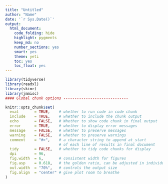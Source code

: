 ```yaml
---
title: "Untitled"
author: "Name"
date: '`r Sys.Date()`'
output:   
  html_document:
    code_folding: hide
    highlight: pygments
    keep_md: no
    number_sections: yes
    smart: yes
    theme: yeti
    toc: yes
    toc_float: yes
---
```



```r
library(tidyverse)
library(readxl)
library(skimr)
library(jmmisc)
#### Global chunk options -----------------------------

knitr::opts_chunk$set(
  eval       = TRUE,    # whether to run code in code chunk
  include    = TRUE,    # whether to include the chunk output
  echo       = FALSE,   # Whether to show code chunk in final output
  error      = TRUE,    # whether to display error messages
  message    = FALSE,   # whether to preserve messages
  warning    = FALSE,   # whether to preserve warnings
  comment    = "#>",    # a character string to append at start
                        # of each line of results in final document
  tidy       = FALSE,   # whether to tidy code chunks for display
  dpi        = 96, 
  fig.width  = 6,       # consistent width for figures
  fig.asp    = 0.618,   # the golden ratio, can be adjusted in individual chunks
  out.width  = "70%",   # controls the output size
  fig.align  = "center" # give plot room to breathe
)
```
